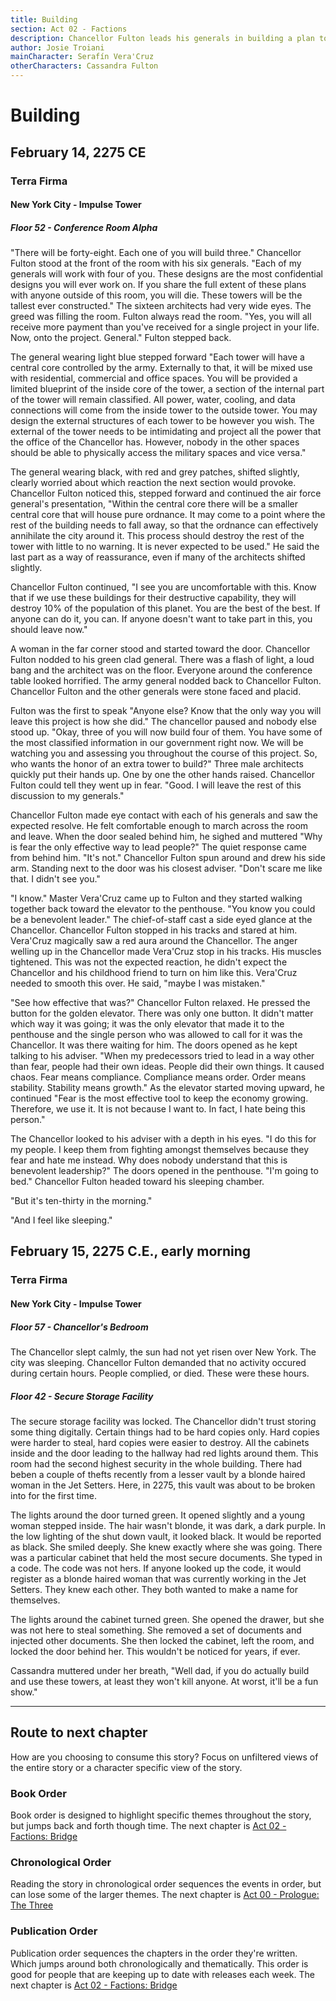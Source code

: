 ```yaml
---
title: Building
section: Act 02 - Factions
description: Chancellor Fulton leads his generals in building a plan to intimidate Terra Further. Cassandra has her own feelings about the project.
author: Josie Troiani
mainCharacter: Serafín Vera'Cruz
otherCharacters: Cassandra Fulton
---
```


# Building

## February 14, 2275 CE

### Terra Firma

#### New York City - Impulse Tower

##### Floor 52 - Conference Room Alpha

"There will be forty-eight. Each one of you will build three." Chancellor Fulton stood at the front of the room with his six generals. "Each of my generals will work with four of you. These designs are the most confidential designs you will ever work on. If you share the full extent of these plans with anyone outside of this room, you will die. These towers will be the tallest ever constructed." The sixteen architects had very wide eyes. The greed was filling the room. Fulton always read the room. "Yes, you will all receive more payment than you've received for a single project in your life. Now, onto the project. General." Fulton stepped back.

The general wearing light blue stepped forward "Each tower will have a central core controlled by the army. Externally to that, it will be mixed use with residential, commercial and office spaces. You will be provided a limited blueprint of the inside core of the tower, a section of the internal part of the tower will remain classified. All power, water, cooling, and data connections will come from the inside tower to the outside tower. You may design the external structures of each tower to be however you wish. The external of the tower needs to be intimidating and project all the power that the office of the Chancellor has. However, nobody in the other spaces should be able to physically access the military spaces and vice versa."

The general wearing black, with red and grey patches, shifted slightly, clearly worried about which reaction the next section would provoke. Chancellor Fulton noticed this, stepped forward and continued the air force general's presentation, "Within the central core there will be a smaller central core that will house pure ordnance. It may come to a point where the rest of the building needs to fall away, so that the ordnance can effectively annihilate the city around it. This process should destroy the rest of the tower with little to no warning. It is never expected to be used." He said the last part as a way of reassurance, even if many of the architects shifted slightly.

Chancellor Fulton continued, "I see you are uncomfortable with this. Know that if we use these buildings for their destructive capability, they will destroy 10% of the population of this planet. You are the best of the best. If anyone can do it, you can. If anyone doesn't want to take part in this, you should leave now."

A woman in the far corner stood and started toward the door. Chancellor Fulton nodded to his green clad general. There was a flash of light, a loud bang and the architect was on the floor. Everyone around the conference table looked horrified. The army general nodded back to Chancellor Fulton. Chancellor Fulton and the other generals were stone faced and placid.

Fulton was the first to speak "Anyone else? Know that the only way you will leave this project is how she did." The chancellor paused and nobody else stood up. "Okay, three of you will now build four of them. You have some of the most classified information in our government right now. We will be watching you and assessing you throughout the course of this project. So, who wants the honor of an extra tower to build?" Three male architects quickly put their hands up. One by one the other hands raised. Chancellor Fulton could tell they went up in fear. "Good. I will leave the rest of this discussion to my generals."

Chancellor Fulton made eye contact with each of his generals and saw the expected resolve. He felt comfortable enough to march across the room and leave. When the door sealed behind him, he sighed and muttered "Why is fear the only effective way to lead people?" The quiet response came from behind him. "It's not." Chancellor Fulton spun around and drew his side arm. Standing next to the door was his closest adviser. "Don't scare me like that. I didn't see you."

"I know." Master Vera'Cruz came up to Fulton and they started walking together back toward the elevator to the penthouse. "You know you could be a benevolent leader." The chief-of-staff cast a side eyed glance at the Chancellor. Chancellor Fulton stopped in his tracks and stared at him. Vera'Cruz magically saw a red aura around the Chancellor. The anger welling up in the Chancellor made Vera'Cruz stop in his tracks. His muscles tightened. This was not the expected reaction, he didn't expect the Chancellor and his childhood friend to turn on him like this. Vera'Cruz needed to smooth this over. He said, "maybe I was mistaken."

"See how effective that was?" Chancellor Fulton relaxed. He pressed the button for the golden elevator. There was only one button. It didn't matter which way it was going; it was the only elevator that made it to the penthouse and the single person who was allowed to call for it was the Chancellor. It was there waiting for him. The doors opened as he kept talking to his adviser. "When my predecessors tried to lead in a way other than fear, people had their own ideas. People did their own things. It caused chaos. Fear means compliance. Compliance means order. Order means stability. Stability means growth." As the elevator started moving upward, he continued "Fear is the most effective tool to keep the economy growing. Therefore, we use it. It is not because I want to. In fact, I hate being this person."

The Chancellor looked to his adviser with a depth in his eyes. "I do this for my people. I keep them from fighting amongst themselves because they fear and hate me instead. Why does nobody understand that this is benevolent leadership?" The doors opened in the penthouse. "I'm going to bed." Chancellor Fulton headed toward his sleeping chamber.

"But it's ten-thirty in the morning."

"And I feel like sleeping."

## February 15, 2275 C.E., early morning

### Terra Firma

#### New York City - Impulse Tower

##### Floor 57 - Chancellor's Bedroom

The Chancellor slept calmly, the sun had not yet risen over New York. The city was sleeping. Chancellor Fulton demanded that no activity occured during certain hours. People complied, or died. These were these hours.

##### Floor 42 - Secure Storage Facility

The secure storage facility was locked. The Chancellor didn't trust storing some thing digitally. Certain things had to be hard copies only. Hard copies were harder to steal, hard copies were easier to destroy.  All the cabinets inside and the door leading to the hallway had red lights around them. This room had the second highest security in the whole building. There had beben a couple of thefts recently from a lesser vault by a blonde haired woman in the Jet Setters. Here, in 2275, this vault was about to be broken into for the first time.

The lights around the door turned green. It opened slightly and a young woman stepped inside. The hair wasn't blonde, it was dark, a dark purple. In the low lighting of the shut down vault, it looked black. It would be reported as black. She smiled deeply. She knew exactly where she was going. There was a particular cabinet that held the most secure documents. She typed in a code. The code was not hers. If anyone looked up the code, it would register as a blonde haired woman that was currently working in the Jet Setters. They knew each other. They both wanted to make a name for themselves.

The lights around the cabinet turned green. She opened the drawer, but she was not here to steal something. She removed a set of documents and injected other documents. She then locked the cabinet, left the room, and locked the door behind her. This wouldn't be noticed for years, if ever.

Cassandra muttered under her breath, "Well dad, if you do actually build and use these towers, at least they won't kill anyone. At worst, it'll be a fun show."

---

## Route to next chapter

How are you choosing to consume this story?
Focus on unfiltered views of the entire story or a character specific view of the story.

### Book Order

Book order is designed to highlight specific themes throughout the story, but jumps back and forth though time.
<Callout type="info" emoji="️📖">
    The next chapter is [Act 02 - Factions: Bridge](./bridge.mdx)
</Callout>

### Chronological Order

Reading the story in chronological order sequences the events in order, but can lose some of the larger themes.
<Callout type="info" emoji="️🕰️">
    The next chapter is [Act 00 - Prologue: The Three](../prologue/thethree.mdx#february-10-2276-ce)
</Callout>

### Publication Order

Publication order sequences the chapters in the order they're written. Which jumps around both chronologically and thematically. This order is good for people that are keeping up to date with releases each week.
<Callout type="info" emoji="️✍️">
    The next chapter is [Act 02 - Factions: Bridge](./bridge.mdx)
</Callout>
